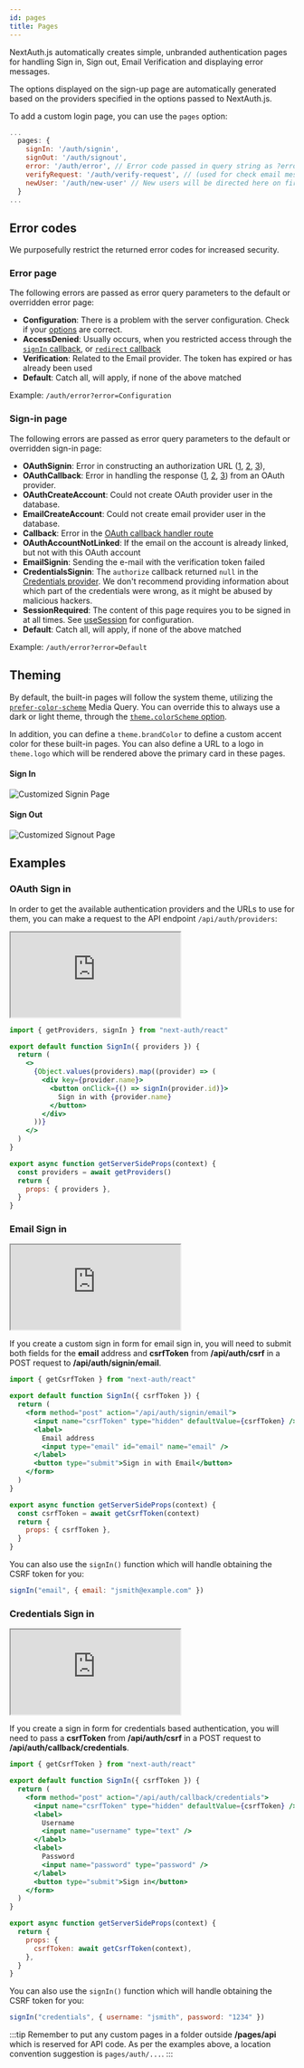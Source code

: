 ```yaml
---
id: pages
title: Pages
---
```


NextAuth.js automatically creates simple, unbranded authentication pages for handling Sign in, Sign out, Email Verification and displaying error messages.

The options displayed on the sign-up page are automatically generated based on the providers specified in the options passed to NextAuth.js.

To add a custom login page, you can use the `pages` option:

```javascript title="pages/api/auth/[...nextauth].js"
...
  pages: {
    signIn: '/auth/signin',
    signOut: '/auth/signout',
    error: '/auth/error', // Error code passed in query string as ?error=
    verifyRequest: '/auth/verify-request', // (used for check email message)
    newUser: '/auth/new-user' // New users will be directed here on first sign in (leave the property out if not of interest)
  }
...
```

## Error codes

We purposefully restrict the returned error codes for increased security.

### Error page

The following errors are passed as error query parameters to the default or overridden error page:

- **Configuration**: There is a problem with the server configuration. Check if your [options](/configuration/options#options) are correct.
- **AccessDenied**: Usually occurs, when you restricted access through the [`signIn` callback](/configuration/callbacks#sign-in-callback), or [`redirect` callback](/configuration/callbacks#redirect-callback)
- **Verification**: Related to the Email provider. The token has expired or has already been used
- **Default**: Catch all, will apply, if none of the above matched

Example: `/auth/error?error=Configuration`

### Sign-in page

The following errors are passed as error query parameters to the default or overridden sign-in page:

- **OAuthSignin**: Error in constructing an authorization URL ([1](https://github.com/nextauthjs/next-auth/blob/457952bb5abf08b09861b0e5da403080cd5525be/src/server/lib/signin/oauth.js), [2](https://github.com/nextauthjs/next-auth/blob/main/packages/next-auth/src/core/lib/oauth/pkce-handler.ts), [3](https://github.com/nextauthjs/next-auth/blob/main/packages/next-auth/src/core/lib/oauth/state-handler.ts)),
- **OAuthCallback**: Error in handling the response ([1](https://github.com/nextauthjs/next-auth/blob/main/packages/next-auth/src/core/lib/oauth/callback.ts), [2](https://github.com/nextauthjs/next-auth/blob/main/packages/next-auth/src/core/lib/oauth/pkce-handler.ts), [3](https://github.com/nextauthjs/next-auth/blob/main/packages/next-auth/src/core/lib/oauth/state-handler.ts)) from an OAuth provider.
- **OAuthCreateAccount**: Could not create OAuth provider user in the database.
- **EmailCreateAccount**: Could not create email provider user in the database.
- **Callback**: Error in the [OAuth callback handler route](https://github.com/nextauthjs/next-auth/blob/main/packages/next-auth/src/core/routes/callback.ts)
- **OAuthAccountNotLinked**: If the email on the account is already linked, but not with this OAuth account
- **EmailSignin**: Sending the e-mail with the verification token failed
- **CredentialsSignin**: The `authorize` callback returned `null` in the [Credentials provider](/providers/credentials). We don't recommend providing information about which part of the credentials were wrong, as it might be abused by malicious hackers.
- **SessionRequired**: The content of this page requires you to be signed in at all times. See [useSession](/getting-started/client#require-session) for configuration.
- **Default**: Catch all, will apply, if none of the above matched

Example: `/auth/error?error=Default`

## Theming

By default, the built-in pages will follow the system theme, utilizing the [`prefer-color-scheme`](https://developer.mozilla.org/en-US/docs/Web/CSS/@media/prefers-color-scheme) Media Query. You can override this to always use a dark or light theme, through the [`theme.colorScheme` option](/configuration/options#theme).

In addition, you can define a `theme.brandColor` to define a custom accent color for these built-in pages. You can also define a URL to a logo in `theme.logo` which will be rendered above the primary card in these pages.

#### Sign In

![Customized Signin Page](/img/pages_signin.png)

#### Sign Out

![Customized Signout Page](/img/pages_signout.png)

## Examples

### OAuth Sign in

In order to get the available authentication providers and the URLs to use for them, you can make a request to the API endpoint `/api/auth/providers`:

<iframe src="https://codesandbox.io/embed/next-auth-example-oauth-signin-2h6ej?fontsize=12&hidenavigation=1&moduleview=1&initialpath=%2Fauth%2Foauth-signin&module=/pages/auth/oauth-signin.jsx,/pages/api/auth/[...nextauth].js&theme=dark"
     style={{ width:'100%', height:'500px', border:'0',  borderRadius: '4px', overflow:'hidden' }}
     title="next-auth-example-oauth-signin"
     allow="accelerometer; ambient-light-sensor; camera; encrypted-media; geolocation; gyroscope; hid; microphone; midi; payment; usb; vr; xr-spatial-tracking"
     sandbox="allow-forms allow-modals allow-popups allow-presentation allow-same-origin allow-scripts"
   ></iframe>

```jsx title="pages/auth/signin.js"
import { getProviders, signIn } from "next-auth/react"

export default function SignIn({ providers }) {
  return (
    <>
      {Object.values(providers).map((provider) => (
        <div key={provider.name}>
          <button onClick={() => signIn(provider.id)}>
            Sign in with {provider.name}
          </button>
        </div>
      ))}
    </>
  )
}

export async function getServerSideProps(context) {
  const providers = await getProviders()
  return {
    props: { providers },
  }
}
```

### Email Sign in

<iframe src="https://codesandbox.io/embed/next-auth-example-email-signin-pyce6?fontsize=12&hidenavigation=1&initialpath=%2Fauth%2Femail-signin&module=/pages/auth/email-signin.jsx,/pages/api/auth/[...nextauth].js&theme=dark"
     style={{ width:'100%', height:'500px', border:'0',  borderRadius: '4px', overflow:'hidden' }}
     title="next-auth-example-email-signin"
     allow="accelerometer; ambient-light-sensor; camera; encrypted-media; geolocation; gyroscope; hid; microphone; midi; payment; usb; vr; xr-spatial-tracking"
     sandbox="allow-forms allow-modals allow-popups allow-presentation allow-same-origin allow-scripts"
   ></iframe>

If you create a custom sign in form for email sign in, you will need to submit both fields for the **email** address and **csrfToken** from **/api/auth/csrf** in a POST request to **/api/auth/signin/email**.

```jsx title="pages/auth/email-signin.js"
import { getCsrfToken } from "next-auth/react"

export default function SignIn({ csrfToken }) {
  return (
    <form method="post" action="/api/auth/signin/email">
      <input name="csrfToken" type="hidden" defaultValue={csrfToken} />
      <label>
        Email address
        <input type="email" id="email" name="email" />
      </label>
      <button type="submit">Sign in with Email</button>
    </form>
  )
}

export async function getServerSideProps(context) {
  const csrfToken = await getCsrfToken(context)
  return {
    props: { csrfToken },
  }
}
```

You can also use the `signIn()` function which will handle obtaining the CSRF token for you:

```js
signIn("email", { email: "jsmith@example.com" })
```

### Credentials Sign in

<iframe src="https://codesandbox.io/embed/next-auth-example-pcc6k?autoresize=1&fontsize=12&hidenavigation=1&initialpath=%2Fauth%2Fcredential-signin&module=/pages/auth/credential-signin.jsx,/pages/api/auth/[...nextauth].js&theme=dark"
     style={{ width:'100%', height:'500px', border:'0',  borderRadius: '4px', overflow:'hidden' }}
     title="next-auth-example"
     allow="accelerometer; ambient-light-sensor; camera; encrypted-media; geolocation; gyroscope; hid; microphone; midi; payment; usb; vr; xr-spatial-tracking"
     sandbox="allow-forms allow-modals allow-popups allow-presentation allow-same-origin allow-scripts"
   ></iframe>

If you create a sign in form for credentials based authentication, you will need to pass a **csrfToken** from **/api/auth/csrf** in a POST request to **/api/auth/callback/credentials**.

```jsx title="pages/auth/credentials-signin.js"
import { getCsrfToken } from "next-auth/react"

export default function SignIn({ csrfToken }) {
  return (
    <form method="post" action="/api/auth/callback/credentials">
      <input name="csrfToken" type="hidden" defaultValue={csrfToken} />
      <label>
        Username
        <input name="username" type="text" />
      </label>
      <label>
        Password
        <input name="password" type="password" />
      </label>
      <button type="submit">Sign in</button>
    </form>
  )
}

export async function getServerSideProps(context) {
  return {
    props: {
      csrfToken: await getCsrfToken(context),
    },
  }
}
```

You can also use the `signIn()` function which will handle obtaining the CSRF token for you:

```js
signIn("credentials", { username: "jsmith", password: "1234" })
```

:::tip
Remember to put any custom pages in a folder outside **/pages/api** which is reserved for API code. As per the examples above, a location convention suggestion is `pages/auth/...`.
:::
